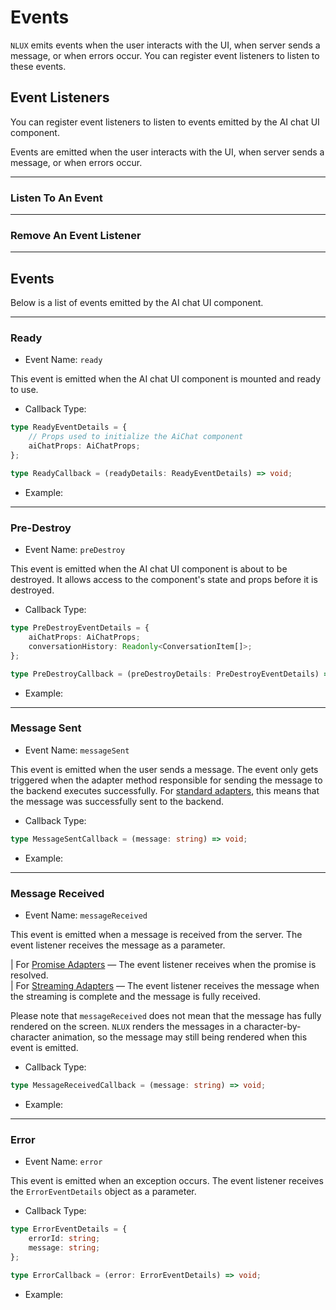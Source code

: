








# Events

`NLUX` emits events when the user interacts with the UI, when server sends a message, or
when errors occur. You can register event listeners to listen to these events.

<PlatformSelector reactJs={EventListenersReactJs} javascript={EventListenersJavascript}/>

## Event Listeners

You can register event listeners to listen to events emitted by the AI chat UI component.

Events are emitted when the user interacts with the UI, when server sends a message, or
when errors occur.

---

### Listen To An Event

<PlatformSection reactJs={RegisterEventReactJs} javascript={RegisterEventJavascript}/>

---

### Remove An Event Listener

<PlatformSection reactJs={RemoveEventReactJs} javascript={RemoveEventJavascript}/>

---

## Events

Below is a list of events emitted by the AI chat UI component.

---

### Ready

* Event Name: `ready`

This event is emitted when the AI chat UI component is mounted and ready to use.

* Callback Type:

```ts
type ReadyEventDetails = {
    // Props used to initialize the AiChat component
    aiChatProps: AiChatProps;
};

type ReadyCallback = (readyDetails: ReadyEventDetails) => void;
```

* Example:

<PlatformSelector reactJs={EventReadyReactJs} javascript={EventReadyJavascript}/>

---

### Pre-Destroy

* Event Name: `preDestroy`

This event is emitted when the AI chat UI component is about to be destroyed.
It allows access to the component's state and props before it is destroyed.

* Callback Type:

```ts
type PreDestroyEventDetails = {
    aiChatProps: AiChatProps;
    conversationHistory: Readonly<ConversationItem[]>;
};

type PreDestroyCallback = (preDestroyDetails: PreDestroyEventDetails) => void;
```

* Example:

<PlatformSelector reactJs={EventPreDestroyReactJs} javascript={EventPreDestroyJavascript}/>

---

### Message Sent

* Event Name: `messageSent`

This event is emitted when the user sends a message. The event only gets triggered when the
adapter method responsible for sending the message to the backend executes successfully.
For [standard adapters](/api/adapters), this means that the message was successfully sent to
the backend.

* Callback Type:

```ts
type MessageSentCallback = (message: string) => void;
```

* Example:

<PlatformSelector reactJs={EventMessageSentReactJs} javascript={EventMessageSentJavascript}/>

---

### Message Received

* Event Name: `messageReceived`

This event is emitted when a message is received from the server. The event listener receives the
message as a parameter.

| For [Promise Adapters](/api/adapters/custom-adapters#promise-adapters) ― The event listener receives when the promise
is resolved.<br />
| For [Streaming Adapters](/api/adapters/custom-adapters#streaming-adapters) ― The event listener receives the message
when the streaming is complete and the message is fully received.

Please note that `messageReceived` does not mean that the message has fully rendered on the screen.
`NLUX` renders the messages in a character-by-character animation, so the message may still being
rendered when this event is emitted.

* Callback Type:

```ts
type MessageReceivedCallback = (message: string) => void;
```

* Example:

<PlatformSelector reactJs={EventMessageReceivedReactJs} javascript={EventMessageReceivedJavascript}/>

---

### Error

* Event Name: `error`

This event is emitted when an exception occurs. The event listener receives the `ErrorEventDetails` object
as a parameter.

* Callback Type:

```typescript
type ErrorEventDetails = {
    errorId: string;
    message: string;
};

type ErrorCallback = (error: ErrorEventDetails) => void;
```

* Example:

<PlatformSelector reactJs={EventErrorReactJs} javascript={EventErrorJavascript}/>
